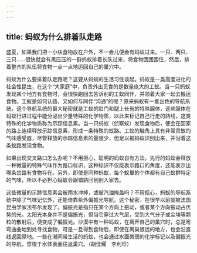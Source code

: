 ```yaml
---
---
---
```

title: 蚂蚁为什么排着队走路
---




盛夏，如果我们把一小块食物放在户外，不一会儿便会有蚂蚁过来。一只、两只、三只……很快就会有黑压压的一群蚂蚁排着长队过来，将食物团团围住，然后，排着整齐的队伍将食物一点一点地运回自己的巢穴中。



蚂蚁为什么要排着队走路呢？这要从蚂蚁的生活习性谈起。蚂蚁是一类高度进化的社会性昆虫，在这个“大家庭”中，负责外出觅食的是数量庞大的工蚁。当一只蚂蚁发现某个地方有食物时，会很快跑回去告诉别的工蚁同伴，并领着大家一起去搬运食物。工蚁是如何认路，又如何与同伴“沟通”的呢？原来蚂蚁有一套出色的导航系统，这个导航系统的最大秘密就是工蚁的肛门和腿上长有的特殊腺体，这些腺体在蚂蚁行进过程中能分泌出少量特殊的化学物质，以此来标记自己行走的路线，这类特殊的化学物质称为示踪信息素。当一只蚂蚁（侦察蚁）发现食物后，便会在回家的路上连续释放示踪信息素，形成一条特殊的蚁路。工蚁的触角上具有非常灵敏的气味感受器，尽管释放的示踪信息素的量很少，但足以被蚂蚁识别出来，并沿着这条蚁路发现食物。

如果出现交叉路口怎么办呢？不用担心，聪明的蚂蚁自有方法。先行的蚂蚁会释放一种微量的特殊气味作为路口标识，这种标识不仅能表示路口的角度，还能表示出哪条岔路有食物存在。另外，即使是同种蚂蚁，每个蚁巢的个体都有自己蚁群特定的气味，所以不必担心蚂蚁会跟错路回到别人家去。

这些微量的示踪信息素会被雨水冲掉，或被汽油掩盖吗？不用担心，蚂蚁的导航系统中除了气味记忆外，还能倚靠紫外偏振光导航。这个秘密，在很早以前就被法国昆虫学家法布尔发现了。偏振光是指只在某个方向上振动，或者某个方向振动占优势的光。太阳光本身并不是偏振光，但当它穿过大气层，受到大气分子或尘埃等颗粒的散射后，便变成了偏振光。沙漠中有一种蚂蚁，在离开自己的巢穴时，总是弯弯曲曲地到处寻找食物，可是一旦得到食物后，即使在离巢很远的地方，也会沿直线返回原地。一些在潮间带生活的蚂蚁，也会通过水面微弱的化学标记以及偏振光的导航，穿梭于水体表面往返巢穴。（胡佳耀　李利珍）